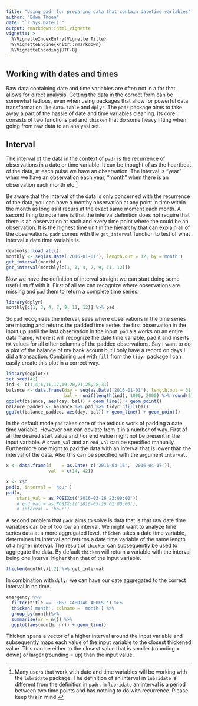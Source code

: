 ```yaml
---
title: "Using padr for preparing data that contain datetime variables"
author: "Edwn Thoen"
date: "`r Sys.Date()`"
output: rmarkdown::html_vignette
vignette: >
  %\VignetteIndexEntry{Vignette Title}
  %\VignetteEngine{knitr::rmarkdown}
  %\VignetteEncoding{UTF-8}
---
```


## Working with dates and times

Raw data containing date and time variables are often not in a for that allows for direct analysis. Getting the data in the correct form can be somewhat tedious, even when using packages that allow for powerful data transformation like `data.table` and `dplyr`. The `padr` package aims to take away a part of the hassle of date and time variables cleaning. Its core consists of two functions `pad` and `thicken` that do some heavy lifting when going from raw data to an analyssi set.

## Interval

The interval of the data in the context of `padr` is the recurrence of observations in a date or time variable. It can be thought of as the heartbeat of the data, at each pulse we have an observation. The interval is "year" when we have an observation each year, "month" when there is an observation each month etc.[^1]

[^1]: Many users that work with date and time variables will be working with the `lubridate` package. The definition of an interval in `lubridate` is different from the definition in `padr`. In `lubridate` an interval is a period between two time points and has nothing to do with recurrence. Please keep this in mind.

Be aware that the interval of the data is only concerned with the recurrence of the data, you can have a monthy observation at any point in time within the month as long as it recurs at the exact same moment each month. A second thing to note here is that the interval definition does not require that there is an observation at each and every time point where the could be an observation. It is the highest time unit in the hierarchy that can explain all of the observations. `padr` comes with the `get_interval` function to test of what interval a date time variable is.

```r
devtools::load_all()
monthly <- seq(as.Date('2016-01-01'), length.out = 12, by ='month')
get_interval(monthly)
get_interval(monthly[c(1, 3, 4, 7, 9, 11, 12)])
```


Now we have the definition of interval straight we can start doing some useful stuff with it. First of all we can recognize where observations are missing and `pad` them to return a complete time series.

```r
library(dplyr)
monthly[c(1, 3, 4, 7, 9, 11, 12)] %>% pad
```

So `pad` recognizes the interval, sees where observations in the time series are missing and returns the padded time series the first observation in the input up untill the last observation in the input. `pad` als works on an entire data frame, where it will recognize the date time variable, pad it and inserts `NA` values for all other columns of the padded observations. Say I want to do a plot of the balance of my bank acount but I only have a record on days I did a transaction. Combining `pad` with `fill` from the `tidyr` package I can easily create this plot in a correct way.

```r
library(ggplot2)
set.seed(42)
ind <- c(1,4,6,11,17,19,20,21,25,28,31)
balance <- data.frame(day = seq(as.Date('2016-01-01'), length.out = 31, by = 'day')[ind],
                      bal = runif(length(ind), 1000, 2000) %>% round(2) )
ggplot(balance, aes(day, bal)) + geom_line() + geom_point()
balance_padded <- balance %>% pad %>% tidyr::fill(bal)
ggplot(balance_padded, aes(day, bal)) + geom_line() + geom_point()
```

In the default mode `pad` takes care of the tedious work of padding a date time variable. However one can deviate from it in a number of way. First of all the desired start value and / or end value might not be present in the input variable. A `start_val` and an `end_val` can be specified manually. Furthermore one might to pad the data with an interval that is lower than the interval of the data. Also this can be specified with the argument `interval`.

```r
x <- data.frame(d    = as.Date( c('2016-04-16', '2016-04-17')),
                val  = c(14, 42))

x <- x$d
pad(x, interval = 'hour')
pad(x, 
    start_val = as.POSIXct('2016-03-16 23:00:00')) 
    # end_val = as.POSIXct('2016-05-16 01:00:00'),
    # interval = 'hour')
```


A second problem that `padr` aims to solve is data that is that raw date time variables can be of too low an interval. We might want to analyze time series data at a more aggregated level. `thicken` takes a date time variable, determines its interval and returns a date time variable of the same length of a higher interval. The result of `thicken` can subsequently be used to aggregate the data. By default `thicken` will return a variable with the interval being one interval higher than that of the input variable.

```r
thicken(monthly)[,2] %>% get_interval
```

In combination with `dplyr` we can have our date aggregated to the correct interval in no time.

```r
emergency %>% 
  filter(title == 'EMS: CARDIAC ARREST') %>% 
  thicken('month', colname = 'month') %>%  
  group_by(month)%>% 
  summarise(nr = n()) %>% 
  ggplot(aes(month, nr)) + geom_line()
```

Thicken spans a vector of a higher interval around the input variable and subsequently maps each value of the input variable to the closest thickened value. This can be either to the closest value that is smaller (rounding = down) or larger (rounding = up) than the input value.

